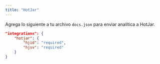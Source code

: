 ```yaml
---
title: "HotJar"
---
```


Agrega lo siguiente a tu archivo `docs.json` para enviar analítica a HotJar.

```json Analytics options in docs.json
"integrations": {
    "hotjar": {
        "hjid": "required",
        "hjsv": "required"
    }
}
```
